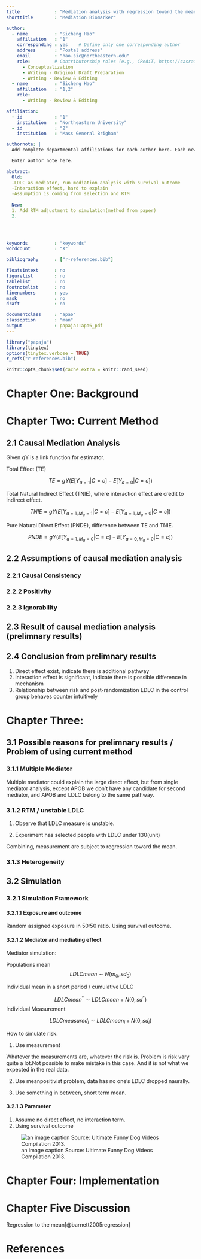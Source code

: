 ```yaml
---
title             : "Mediation analysis with regression toward the mean"
shorttitle        : "Mediation Biomarker"

author: 
  - name          : "Sicheng Hao"
    affiliation   : "1"
    corresponding : yes    # Define only one corresponding author
    address       : "Postal address"
    email         : "hao.sic@northeastern.edu"
    role:         # Contributorship roles (e.g., CRediT, https://casrai.org/credit/)
      - Conceptualization
      - Writing - Original Draft Preparation
      - Writing - Review & Editing
  - name          : "Sicheng Hao"
    affiliation   : "1,2"
    role:
      - Writing - Review & Editing

affiliation:
  - id            : "1"
    institution   : "Northeastern University"
  - id            : "2"
    institution   : "Mass General Brigham"

authornote: |
  Add complete departmental affiliations for each author here. Each new line herein must be indented, like this line.

  Enter author note here.

abstract: 
  Old: 
  -LDLC as mediator, run mediation analysis with survival outcome
  -Interaction effect, hard to explain
  -Assumption is coming from selection and RTM
  
  New:
  1. Add RTM adjustment to simulation(method from paper)
  2. 


  
  
keywords          : "keywords"
wordcount         : "X"

bibliography      : ["r-references.bib"]

floatsintext      : no
figurelist        : no
tablelist         : no
footnotelist      : no
linenumbers       : yes
mask              : no
draft             : no

documentclass     : "apa6"
classoption       : "man"
output            : papaja::apa6_pdf
---
```


```r
library("papaja")
library(tinytex)
options(tinytex.verbose = TRUE)
r_refs("r-references.bib")
```

```r

knitr::opts_chunk$set(cache.extra = knitr::rand_seed)

```




# Chapter One: Background

# Chapter Two: Current Method

## 2.1 Causal Mediation Analysis

Given gY is a link function for estimator.

Total Effect (TE)

$$TE = gY(E[Y_{a = 1} | C = c] - E[Y_{a = 0} | C = c] )$$

Total Natural Indirect Effect (TNIE), where interaction effect are credit to indirect effect.


$$TNIE = gY(E[Y_{a = 1,M_a = 1} | C = c] - E[Y_{a = 1,M_a = 0} | C = c] )$$

Pure Natural Direct Effect (PNDE), difference between TE and TNIE.

$$PNDE = gY(E[Y_{a = 1,M_a = 0} | C = c] - E[Y_{a = 0,M_a = 0} | C = c] )$$

## 2.2 Assumptions of causal mediation analysis

### 2.2.1 Causal Consistency

### 2.2.2 Positivity

### 2.2.3 Ignorability 

## 2.3 Result of causal mediation analysis (prelimnary results)



## 2.4 Conclusion from prelimnary results

1. Direct effect exist, indicate there is additional pathway\n
2. Interaction effect is significant, indicate there is possible difference in mechanism\n
3. Relationship between risk and post-randomization LDLC in the control group behaves counter intuitively\n

# Chapter Three: 

## 3.1 Possible reasons for prelimnary results / Problem of using current method

### 3.1.1 Multiple Mediator

Multiple mediator could explain the large direct effect, but from single mediator analysis, except APOB we don't have any candidate for second mediator, and APOB and LDLC belong to the same pathway. \n


### 3.1.2 RTM / unstable LDLC

1. Observe that LDLC measure is unstable.\n

2. Experiment has selected people with LDLC under 130(unit)\n

Combining, measurement are subject to regression toward the mean. \n

### 3.1.3 Heterogeneity


## 3.2 Simulation

### 3.2.1 Simulation Framework

#### 3.2.1.1 Exposure and outcome

Random assigned exposure in 50:50 ratio. Using survival outcome.

#### 3.2.1.2 Mediator and mediating effect

Mediator simulation:

Populations mean
$$LDLCmean \sim N(m_0,sd_0) $$

Individual mean in a short period / cumulative LDLC

$$LDLCmean^* \sim LDLCmean + N(0,sd^*) $$
Individual Measurement

$$LDLCmeasured_i \sim LDLCmean_i + N(0,sd_i)$$

How to simulate risk.

1. Use measurement\n

Whatever the measurements are, whatever the risk is. Problem is risk vary quite a lot.Not possible to make mistake in this case. And it is not what we expected in the real data.  

2. Use mean\n positivist problem, data has no one's LDLC dropped naurally. 

3. Use something in between, short term mean.\n



#### 3.2.1.3 Parameter

1. Assume no direct effect, no interaction term.\n
2. Using survival outcome\n


![an image caption Source: Ultimate Funny Dog Videos Compilation 2013.](images/week3/silly-dog.png)


# Chapter Four: Implementation 

# Chapter Five Discussion


Regression to the mean[@barnett2005regression]



\newpage

# References

\begingroup
\setlength{\parindent}{-0.5in}
\setlength{\leftskip}{0.5in}

<div id="refs" custom-style="Bibliography"></div>
\endgroup
